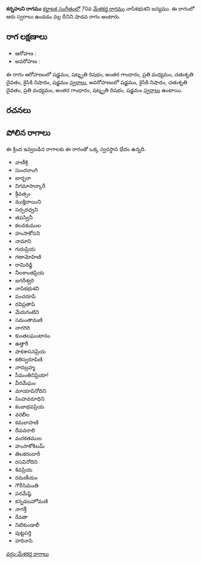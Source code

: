 {{Infobox ragam
	| name          	= కర్నహుని
	| synonym	    	= 
	| mela          	= 
	| chakra        	= 
	| janaka        	= 
	| type          	= శాడవ
	| arohanam      	= {{svaraC|S|R3|G3|M2|D2|N2|S'}} 
	| avarohanam    	= {{svaraC|S'|N2|D2|M2|G3|R3|S}}
	| jeeva         	=
	| chhaya        	=
	| nyasa         	=
	| vishesha      	= 
	| equivalent  		= 
}}
{{కర్ణాటక సంగీత రాగాలు}}
'''కర్నహుని రాగము''' [[కర్ణాటక సంగీతం]]లో 70వ [[మేళకర్త రాగము]] నాసికభుశని జన్యము.  ఈ రాగంలో ఆరు స్వరాలు ఉండడం వల్ల దీనిని షాడవ రాగం అంటారు.


==రాగ లక్షణాలు==


* ఆరోహణ : {{svaraC|S|R3|G3|M2|D2|N2|S'}} 
* అవరోహణ : {{svaraC|S'|N2|D2|M2|G3|R3|S}}

ఈ రాగం ఆరోహణంలో షడ్జమం, షట్శృతి రిషభం, అంతర గాంధారం, ప్రతి మధ్యమం, చతుశృతి దైవతం, కైసికి నిషాదం, షడ్జమం [[స్వరాలు]], అవరోహణంలో షడ్జమం, కైసికి నిషాదం, చతుశృతి దైవతం, ప్రతి మధ్యమం, అంతర గాంధారం, షట్శృతి రిషభం, షడ్జమం [[స్వరాలు]] ఉంటాయి.

==రచనలు==



==పోలిన రాగాలు==
ఈ క్రింద ఇవ్వబడిన రాగాలకు ఈ రాగంతో ఒక్క స్వరస్థాన భేదం ఉన్నది.
* వాణీశ్రి
* సుందరాంగి
* బార్బరా
* నిగమాసాన్కారీ
* శ్రీవత్సం
* ముక్తిదాయిని
* సద్పదధ్వని
* తపస్వినీ
* కలవకుముల
* హంసాకోసని
* నామాని
* గురుప్రియ
* గణామోహిణి
* రామిరెడ్డి
* నీలకాంతప్రియ
* జగదీశ్వరి
* నాసికభుశని
* పంచరూపి
* రవిప్రతాపి
* మేరుగంటిని
* సమంతామణి
* నాగగిరి
* కుంతలఘంటానం
* ఉత్తారీ
* పాకశాసనప్రియ
* కతిస్వరూపిణి
* నాదబ్రహ్మ
* సీమంతినిప్రియా!
* వీరమేఘం
* మాయావినోదిని
* సింహవరూధిని
* కంజాభవప్రియ
* వరలీల
* కమలాపాణి
* దీపవరాలి
* మరకతముల
* హంసాకోకిలమ్
* తిలకరందారీ
* రసవినోదిని
* శివప్రియ
* రమణీయం
* గౌరీసిమంతి
* పరమేష్ఠి
* కన్నడబహోమణి
* నాగశ్రీ
* రేవతా
* నిటికుండాలీ
* పుట్టపర్తి
* హరినాసి



[[వర్గం:మేళకర్త రాగాలు]]